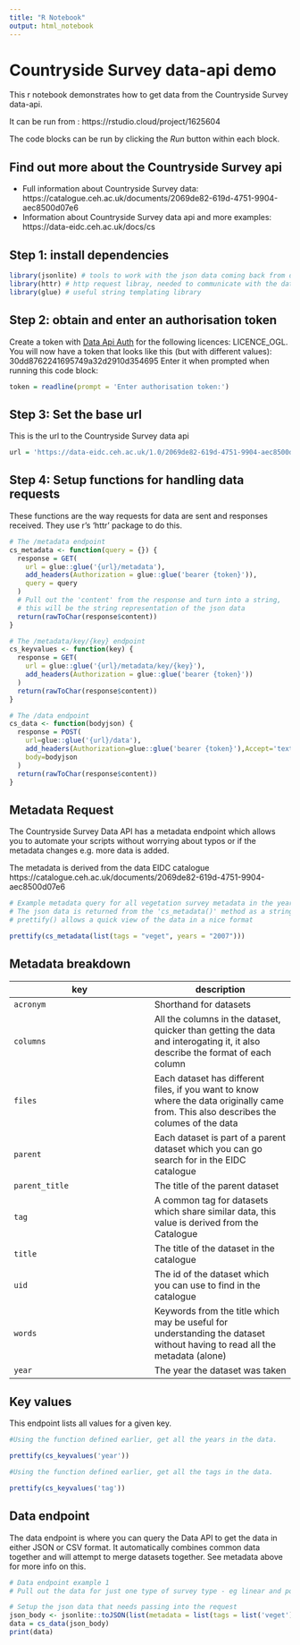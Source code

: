 ```yaml
---
title: "R Notebook"
output: html_notebook
---
```


# Countryside Survey data-api demo

This r notebook demonstrates how to get data from the Countryside Survey data-api.

It can be run from : https://rstudio.cloud/project/1625604

The code blocks can be run by clicking the *Run* button within each block.

## Find out more about the Countryside Survey api

- Full information about Countryside Survey data: https://catalogue.ceh.ac.uk/documents/2069de82-619d-4751-9904-aec8500d07e6
- Information about Countryside Survey data api and more examples: https://data-eidc.ceh.ac.uk/docs/cs

## Step 1: install dependencies

```r
library(jsonlite) # tools to work with the json data coming back from data-api
library(httr) # http request libray, needed to communicate with the data-api
library(glue) # useful string templating library
```

## Step 2: obtain and enter an authorisation token

Create a token with [Data Api Auth](https://data-eidc.ceh.ac.uk/authentication) for the following licences: LICENCE_OGL.
You will now have a token that looks like this (but with different values): 30dd8762241695749a32d2910d354695
Enter it when prompted when running this code block:

```r
token = readline(prompt = 'Enter authorisation token:')
```

## Step 3: Set the base url

This is the url to the Countryside Survey data api
```r
url = 'https://data-eidc.ceh.ac.uk/1.0/2069de82-619d-4751-9904-aec8500d07e6'
```

## Step 4: Setup functions for handling data requests

These functions are the way requests for data are sent and responses received.
They use r's 'httr' package to do this.

```r

# The /metadata endpoint
cs_metadata <- function(query = {}) {
  response = GET(
    url = glue::glue('{url}/metadata'),
    add_headers(Authorization = glue::glue('bearer {token}')),
    query = query
  )
  # Pull out the 'content' from the response and turn into a string, 
  # this will be the string representation of the json data
  return(rawToChar(response$content))
}

# The /metadata/key/{key} endpoint
cs_keyvalues <- function(key) {
  response = GET(
    url = glue::glue('{url}/metadata/key/{key}'),
    add_headers(Authorization = glue::glue('bearer {token}'))
  )
  return(rawToChar(response$content))
}

# The /data endpoint
cs_data <- function(bodyjson) {
  response = POST(
    url=glue::glue('{url}/data'),
    add_headers(Authorization=glue::glue('bearer {token}'),Accept='text/csv','Content-Type'='application/json'),
    body=bodyjson
  )
  return(rawToChar(response$content))
}

```

## Metadata Request

The Countryside Survey Data API has a metadata endpoint which allows you to automate your scripts without worrying about typos or if the metadata changes e.g. more data is added.

The metadata is derived from the data EIDC catalogue https://catalogue.ceh.ac.uk/documents/2069de82-619d-4751-9904-aec8500d07e6

```r
# Example metadata query for all vegetation survey metadata in the year 2007
# The json data is returned from the 'cs_metadata()' method as a string
# prettify() allows a quick view of the data in a nice format

prettify(cs_metadata(list(tags = "veget", years = "2007")))

```
## Metadata breakdown

key | description
 ---|---
`acronym` | Shorthand for datasets
`columns` | All the columns in the dataset, quicker than getting the data and interogating it, it also describe the format of each column
`files` | Each dataset has different files, if you want to know where the data originally came from. This also describes the columes of the data
`parent` | Each dataset is part of a parent dataset which you can go search for in the EIDC catalogue
`parent_title` | The title of the parent dataset
`tag` | A common tag for datasets which share similar data, this value is derived from the Catalogue
`title` | The title of the dataset in the catalogue
`uid` | The id of the dataset which you can use to find in the catalogue
`words` | Keywords from the title which may be useful for understanding the dataset without having to read all the metadata (alone)
`year` | The year the dataset was taken

## Key values

This endpoint lists all values for a given key.  

```r

#Using the function defined earlier, get all the years in the data.

prettify(cs_keyvalues('year'))

```
```r

#Using the function defined earlier, get all the tags in the data.

prettify(cs_keyvalues('tag'))

```


## Data endpoint

The data endpoint is where you can query the Data API to get the data in either JSON or CSV format. It automatically combines common data together and will attempt to merge datasets together. See metadata above for more info on this.

```r

# Data endpoint example 1
# Pull out the data for just one type of survey type - eg linear and point features

# Setup the json data that needs passing into the request
json_body <- jsonlite::toJSON(list(metadata = list(tags = list('veget'))), auto_unbox = TRUE)
data = cs_data(json_body)
print(data)


```